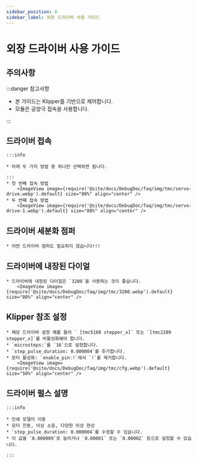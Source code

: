 ```yaml
---
sidebar_position: 6
sidebar_label: 외장 드라이버 사용 가이드
---
```





# 외장 드라이버 사용 가이드

## 주의사항

:::danger 참고사항

* 본 가이드는 Klipper를 기반으로 제어합니다.
* 모듈은 공양극 접속을 사용합니다.

:::


## 드라이버 접속
    :::info

    * 아래 두 가지 방법 중 하나만 선택하면 됩니다.

    :::
    * 첫 번째 접속 방법
        <ImageView image={require('@site/docs/DebugDoc/faq/img/tmc/servo-drive.webp').default} size="80%" align="center" />
    * 두 번째 접속 방법
        <ImageView image={require('@site/docs/DebugDoc/faq/img/tmc/servo-drive-1.webp').default} size="80%" align="center" />

## 드라이버 세분화 점퍼

    * 어떤 드라이버 점퍼도 필요하지 않습니다!!!

## 드라이버에 내장된 다이얼

    * 드라이버에 내장된 다이얼은 `3200`을 사용하는 것이 좋습니다.
        <ImageView image={require('@site/docs/DebugDoc/faq/img/tmc/3200.webp').default} size="80%" align="center" />

## Klipper 참조 설정

    * 해당 드라이버 설정 예를 들어 ` [tmc5160 stepper_x]` 또는 `[tmc2209 stepper_x]`를 비활성화해야 합니다.
    * `microsteps:`를 `16`으로 설정합니다.
    * `step_pulse_duration: 0.000004`를 추가합니다.
    * 모터 활성화: `enable_pin:!`에서 `!`를 제거합니다.
        <ImageView image={require('@site/docs/DebugDoc/faq/img/tmc/cfg.webp').default} size="50%" align="center" />

## 드라이버 펄스 설명

    :::info

    * 인쇄 모델이 이동
    * 모터 진동, 이상 소음, 다양한 이상 현상
    * `step_pulse_duration: 0.000004`를 수정할 수 있습니다.
    * 이 값을 `0.000009`로 늘리거나 `0.00001` 또는 `0.00002` 등으로 설정할 수 있습니다.

    :::